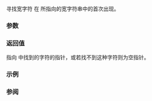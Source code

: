{{cpp/title| wcschr}}
{{cpp/string/wide/navbar}}
{{dcl begin}}
{{dcl header|cwchar}}
{{dcl|
const wchar_t* wcschr( const wchar_t* str, wchar_t ch );
}}
{{dcl|1=
      wchar_t* wcschr(       wchar_t* str, wchar_t ch );
}}
{{dcl end}}

寻找宽字符 {{c|ch}} 在 {{c|str}} 所指向的宽字符串中的首次出现。

===参数===
{{par begin}}
{{par|str|指向待分析的空终止宽字符的指针}}
{{par|ch|要搜索的宽字符}}
{{par end}}

===返回值===
指向 {{c|str}} 中找到的字符的指针，或若找不到这种字符则为空指针。

===示例===
{{example
|code=
#include &lt;cwchar&gt;
#include &lt;iostream&gt;
#include &lt;locale&gt;

int main()
{
    const wchar_t arr[] = L"白猫 黒猫 кошки";
    const wchar_t* cat = std::wcschr(arr, L'猫');
    const wchar_t* dog = std::wcschr(arr, L'犬');

    std::cout.imbue(std::locale("en_US.utf8"));

    if (cat)
        std::cout &lt;&lt; "字符 猫 发现于位置 " &lt;&lt; cat - arr &lt;&lt; '\n';
    else
        std::cout &lt;&lt; "字符 猫 未找到\n";

    if (dog)
        std::cout &lt;&lt; "字符 犬 发现于位置 " &lt;&lt; dog - arr &lt;&lt; '\n';
    else
        std::cout &lt;&lt; "字符 犬 未找到\n";
}
|output=
字符 猫 发现于位置 1
字符 犬 未找到
}}

===参阅===
{{dsc begin}}
{{dsc inc|cpp/string/basic_string/dsc find}}
{{dsc inc|cpp/string/byte/dsc strchr}}
{{dsc inc|cpp/string/wide/dsc wcsrchr}}
{{dsc inc|cpp/string/wide/dsc wcspbrk}}
{{dsc see c|c/string/wide/wcschr}}
{{dsc end}}

{{langlinks|de|en|es|fr|it|ja|pt|ru}}